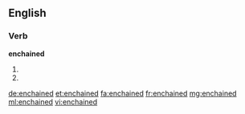 ==English==

===Verb===
'''enchained'''

# {{en-simple past of|enchain}}
# {{past participle of|enchain|lang=en}}

[[de:enchained]]
[[et:enchained]]
[[fa:enchained]]
[[fr:enchained]]
[[mg:enchained]]
[[ml:enchained]]
[[vi:enchained]]